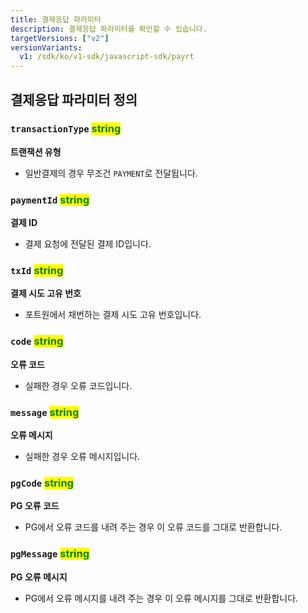 ```yaml
---
title: 결제응답 파라미터
description: 결제응답 파라미터를 확인할 수 있습니다.
targetVersions: ["v2"]
versionVariants:
  v1: /sdk/ko/v1-sdk/javascript-sdk/payrt
---
```


## 결제응답 파라미터 정의

### **`transactionType`** <mark style="color:green;">**string**</mark>

**트랜잭션 유형**

- 일반결제의 경우 무조건 `PAYMENT`로 전달됩니다.

### **`paymentId`** <mark style="color:green;">**string**</mark>

**결제 ID**

- 결제 요청에 전달된 결제 ID입니다.

### **`txId`** <mark style="color:green;">**string**</mark>

**결제 시도 고유 번호**

- 포트원에서 채번하는 결제 시도 고유 번호입니다.

### **`code`** <mark style="color:green;">**string**</mark>

**오류 코드**

- 실패한 경우 오류 코드입니다.

### **`message`** <mark style="color:green;">**string**</mark>

**오류 메시지**

- 실패한 경우 오류 메시지입니다.

### **`pgCode`** <mark style="color:green;">**string**</mark>

**PG 오류 코드**

- PG에서 오류 코드를 내려 주는 경우 이 오류 코드를 그대로 반환합니다.

### **`pgMessage`** <mark style="color:green;">**string**</mark>

**PG 오류 메시지**

- PG에서 오류 메시지를 내려 주는 경우 이 오류 메시지를 그대로 반환합니다.
